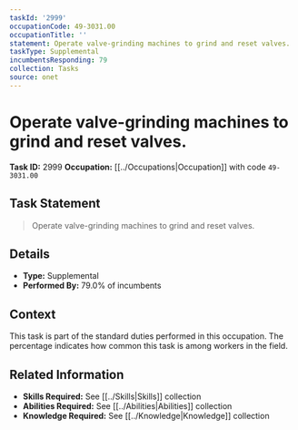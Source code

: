 ```yaml
---
taskId: '2999'
occupationCode: 49-3031.00
occupationTitle: ''
statement: Operate valve-grinding machines to grind and reset valves.
taskType: Supplemental
incumbentsResponding: 79
collection: Tasks
source: onet
---
```

# Operate valve-grinding machines to grind and reset valves.

**Task ID:** 2999
**Occupation:** [[../Occupations|Occupation]] with code `49-3031.00`

## Task Statement

> Operate valve-grinding machines to grind and reset valves.

## Details

- **Type:** Supplemental
- **Performed By:** 79.0% of incumbents

## Context

This task is part of the standard duties performed in this occupation. The percentage indicates how common this task is among workers in the field.

## Related Information

- **Skills Required:** See [[../Skills|Skills]] collection
- **Abilities Required:** See [[../Abilities|Abilities]] collection
- **Knowledge Required:** See [[../Knowledge|Knowledge]] collection
